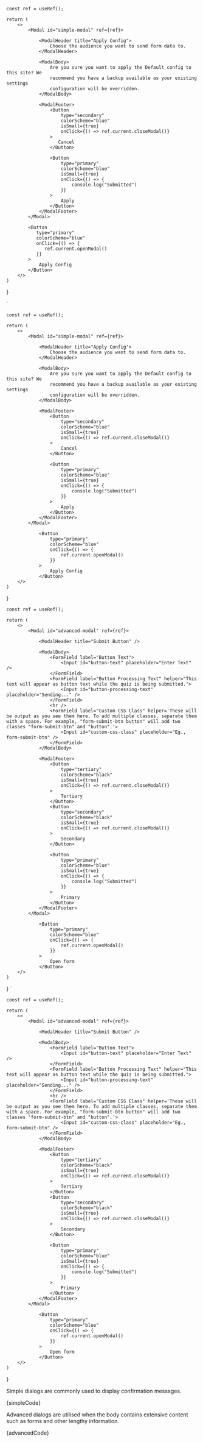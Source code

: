 


    const ref = useRef();

    return (
        <>
            <Modal id="simple-modal" ref={ref}>

                <ModalHeader title="Apply Config">
                    Choose the audience you want to send form data to.
                </ModalHeader>

                <ModalBody>
                    Are you sure you want to apply the Default config to this site? We
                    recommend you have a backup available as your existing settings
                    configuration will be overridden.
                </ModalBody>

                <ModalFooter>
                    <Button
                        type="secondary"
                        colorScheme="blue"
                        isSmall={true}
                        onClick={() => ref.current.closeModal()}
                    >
                       Cancel
                    </Button>

                    <Button
                        type="primary"
                        colorScheme="blue"
                        isSmall={true}
                        onClick={() => {
                            console.log("Submitted")
                        }}
                    >
                        Apply
                    </Button>
                </ModalFooter>
            </Modal>

            <Button
               type="primary"
               colorScheme="blue"
               onClick={() => {
    	          ref.current.openModal()
               }}
            >
                Apply Config
            </Button>
        </>
    )

}

`


    const ref = useRef();

    return (
    	<>
    		<Modal id="simple-modal" ref={ref}>

    			<ModalHeader title="Apply Config">
    				Choose the audience you want to send form data to.
    			</ModalHeader>

    			<ModalBody>
    				Are you sure you want to apply the Default config to this site? We
    				recommend you have a backup available as your existing settings
    				configuration will be overridden.
    			</ModalBody>

    			<ModalFooter>
    				<Button
    					type="secondary"
    					colorScheme="blue"
    					isSmall={true}
    					onClick={() => ref.current.closeModal()}
    				>
    					Cancel
    				</Button>

    				<Button
    					type="primary"
    					colorScheme="blue"
    					isSmall={true}
    					onClick={() => {
    						console.log("Submitted")
    					}}
    				>
    					Apply
    				</Button>
    			</ModalFooter>
    		</Modal>

    			<Button
    				type="primary"
    				colorScheme="blue"
    				onClick={() => {
    					ref.current.openModal()
    				}}
    			>
    				Apply Config
    			</Button>
    	</>
    )

}


    const ref = useRef();

    return (
        <>
            <Modal id="advanced-modal" ref={ref}>

                <ModalHeader title="Submit Button" />

                <ModalBody>
                    <FormField label="Button Text">
                        <Input id="button-text" placeholder="Enter Text" />
                    </FormField>
                    <FormField label="Button Processing Text" helper="This text will appear as button text while the quiz is being submitted.">
                        <Input id="button-processing-text" placeholder="Sending..." />
                    </FormField>
                    <hr />
                    <FormField label="Custom CSS Class" helper='These will be output as you see them here. To add multiple classes, separate them with a space. For example, "form-submit-btn button" will add two classes "form-submit-btn" and "button".'>
                        <Input id="custom-css-class" placeholder="Eg., form-submit-btn" />
                    </FormField>
                </ModalBody>

                <ModalFooter>
                    <Button
                        type="tertiary"
                        colorScheme="black"
                        isSmall={true}
                        onClick={() => ref.current.closeModal()}
                    >
                        Tertiary
                    </Button>
                    <Button
                        type="secondary"
                        colorScheme="black"
                        isSmall={true}
                        onClick={() => ref.current.closeModal()}
                    >
                        Secondary
                    </Button>

                    <Button
                        type="primary"
                        colorScheme="blue"
                        isSmall={true}
                        onClick={() => {
                            console.log("Submitted")
                        }}
                    >
                        Primary
                    </Button>
                </ModalFooter>
            </Modal>

                <Button
                    type="primary"
                    colorScheme="blue"
                    onClick={() => {
                        ref.current.openModal()
                    }}
                >
                    Open form
                </Button>
        </>
    )

} `


    const ref = useRef();

    return (
        <>
            <Modal id="advanced-modal" ref={ref}>

                <ModalHeader title="Submit Button" />

                <ModalBody>
                    <FormField label="Button Text">
                        <Input id="button-text" placeholder="Enter Text" />
                    </FormField>
                    <FormField label="Button Processing Text" helper="This text will appear as button text while the quiz is being submitted.">
                        <Input id="button-processing-text" placeholder="Sending..." />
                    </FormField>
                    <hr />
                    <FormField label="Custom CSS Class" helper='These will be output as you see them here. To add multiple classes, separate them with a space. For example, "form-submit-btn button" will add two classes "form-submit-btn" and "button".'>
                        <Input id="custom-css-class" placeholder="Eg., form-submit-btn" />
                    </FormField>
                </ModalBody>

                <ModalFooter>
                    <Button
                        type="tertiary"
                        colorScheme="black"
                        isSmall={true}
                        onClick={() => ref.current.closeModal()}
                    >
                        Tertiary
                    </Button>
                    <Button
                        type="secondary"
                        colorScheme="black"
                        isSmall={true}
                        onClick={() => ref.current.closeModal()}
                    >
                        Secondary
                    </Button>

                    <Button
                        type="primary"
                        colorScheme="blue"
                        isSmall={true}
                        onClick={() => {
                            console.log("Submitted")
                        }}
                    >
                        Primary
                    </Button>
                </ModalFooter>
            </Modal>

                <Button
                    type="primary"
                    colorScheme="blue"
                    onClick={() => {
                        ref.current.openModal()
                    }}
                >
                    Open form
                </Button>
        </>
    )

}

<Section title="Simple Dialog" contained={true} style={{ paddingTop: 30 }}>
	<p>Simple dialogs are commonly used to display confirmation messages.</p>
	<div className="sui-wrap sui-theme--light" style={{ marginBottom: 30 }}>
		<SimpleModal />
	</div>
	<Snippet language="js">{simpleCode}</Snippet>
</Section>

<Section title="Advanced Dialog" contained={true} style={{ paddingTop: 30 }}>
	<p>
		Advanced dialogs are utilised when the body contains extensive content such
		as forms and other lengthy information.
	</p>
	<div className="sui-wrap sui-theme--light" style={{ marginBottom: 30 }}>
		<AdvancedModal />
	</div>
	<Snippet language="js">{advancedCode}</Snippet>
</Section>

